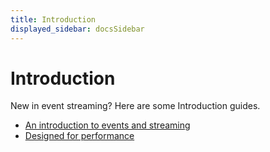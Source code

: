```yaml
---
title: Introduction
displayed_sidebar: docsSidebar
---
```


# Introduction

New in event streaming? Here are some Introduction guides.

- [An introduction to events and streaming](./intro-to-events)
- [Designed for performance](./autotune)